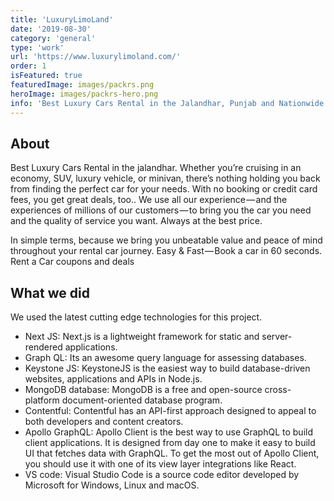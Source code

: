 ```yaml
---
title: 'LuxuryLimoLand'
date: '2019-08-30'
category: 'general'
type: 'work'
url: 'https://www.luxurylimoland.com/'
order: 1
isFeatured: true
featuredImage: images/packrs.png
heroImage: images/packrs-hero.png
info: 'Best Luxury Cars Rental in the Jalandhar, Punjab and Nationwide.'
---
```


## About

Best Luxury Cars Rental in the jalandhar. Whether you’re cruising in an economy, SUV, luxury vehicle, or minivan, there’s nothing holding you back from finding the perfect car for your needs. With no booking or credit card fees, you get great deals, too.. We use all our experience — and the experiences of millions of our customers — to bring you the car you need and the quality of service you want. Always at the best price.

In simple terms, because we bring you unbeatable value and peace of mind throughout your rental car journey. Easy & Fast — Book a car in 60 seconds. Rent a Car coupons and deals

## What we did

We used the latest cutting edge technologies for this project.

- Next JS: Next.js is a lightweight framework for static and server-rendered applications.
- Graph QL: Its an awesome query language for assessing databases.
- Keystone JS: KeystoneJS is the easiest way to build database-driven websites, applications and APIs in Node.js.
- MongoDB database: MongoDB is a free and open-source cross-platform document-oriented database program.
- Contentful: Contentful has an API-first approach designed to appeal to both developers and content creators.
- Apollo GraphQL: Apollo Client is the best way to use GraphQL to build client applications. It is designed from day one to make it easy to build UI that fetches data with GraphQL. To get the most out of Apollo Client, you should use it with one of its view layer integrations like React.
- VS code: Visual Studio Code is a source code editor developed by Microsoft for Windows, Linux and macOS.
